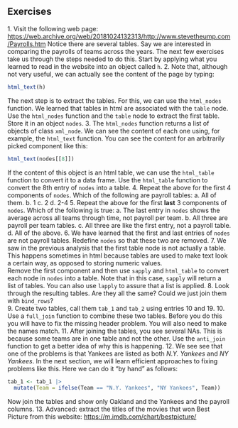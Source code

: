 ## Exercises 
1\. Visit the following web page: [https://web.archive.org/web/20181024132313/http://www.stevetheump.com/Payrolls.htm](https://web.archive.org/web/20181024132313/http://www.stevetheump.com/Payrolls.htm) 
Notice there are several tables. Say we are interested in comparing the payrolls of teams across the years. The next few exercises take us through the steps needed to do this. 
Start by applying what you learned to read in the website into an object called `h`. 
2\. Note that, although not very useful, we can actually see the content of the page by typing: 
```r
html_text(h) 
``` 
The next step is to extract the tables. For this, we can use the `html_nodes` function. We learned that tables in html are associated with the `table` node.  Use the `html_nodes` function and the `table` node to extract the first table. Store it in an object `nodes`. 
3\. The `html_nodes` function returns a list of objects of class `xml_node`. We can see the content of each one using, for example, the `html_text` function. You can see the content for an arbitrarily picked component like this: 
```r
html_text(nodes[[8]]) 
``` 
If the content of this object is an html table, we can use the `html_table` function to convert it to a data frame. Use the `html_table` function to convert the 8th entry of `nodes` into a table. 
4\. Repeat the above for the first 4 components of `nodes`. Which of the following are payroll tables: 
a. All of them. 
b. 1 
c. 2 
d. 2-4 
5\. Repeat the above for the first __last__ 3 components of `nodes`. Which of the following is true: 
a. The last entry in `nodes` shows the average across all teams through time, not payroll per team. 
b. All three are payroll per team tables. 
c. All three are like the first entry, not a payroll table. 
d. All of the above. 
6\. We have learned that the first and last entries of `nodes` are not payroll tables. Redefine `nodes` so that these two are removed. 
7\. We saw in the previous analysis that the first table node is not actually a table. This happens sometimes in html because tables are used to make text look a certain way, as opposed to storing numeric values.  
Remove the first component and then use `sapply` and `html_table` to convert each node in `nodes` into a table. Note that in this case, `sapply` will return a list of tables. You can also use `lapply` to assure that a list is applied. 
8\. Look through the resulting tables. Are they all the same? Could we just join them with `bind_rows`?  
9\. Create two tables, call them `tab_1` and `tab_2` using entries 10 and 19. 
10\. Use a `full_join` function to combine these two tables. Before you do this you will have to fix the missing header problem. You will also need to make the names match. 
11\. After joining the tables, you see several NAs. This is because some teams are in one table and not the other. Use the `anti_join` function to get a better idea of why this is happening. 
12\. We see see that one of the problems is that Yankees are listed as both _N.Y. Yankees_ and _NY Yankees_. In the next section, we will learn efficient approaches to fixing problems like this. Here we can do it "by hand" as follows: 
```r
tab_1 <- tab_1 |> 
  mutate(Team = ifelse(Team == "N.Y. Yankees", "NY Yankees", Team)) 
``` 
Now join the tables and show only Oakland and the Yankees and the payroll columns. 
13\. Advanced: extract the titles of the movies that won Best Picture from this website: [https://m.imdb.com/chart/bestpicture/](https://m.imdb.com/chart/bestpicture/) 

 
